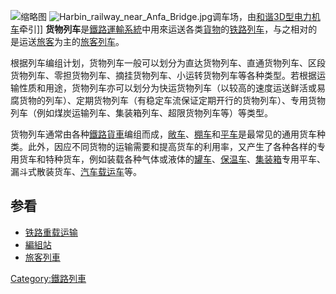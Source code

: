 [[File:BNSF_7520_GE_ES44DC_in_Mojave_Desert.jpg|缩略图]]
[[File:Harbin_railway_near_Anfa_Bridge.jpg|thumb]]调车场，由[[和谐3D型电力机车|和谐3D型电力机车]]牵引]]
'''货物列车'''是[[鐵路運輸|鐵路運輸系統]]中用來运送各类[[貨物|貨物]]的[[铁路列车|铁路列车]]，与之相对的是运送[[旅客|旅客]]为主的[[旅客列车|旅客列车]]。

根据列车编组计划，货物列车一般可以划分为直达货物列车、直通货物列车、区段货物列车、零担货物列车、摘挂货物列车、小运转货物列车等各种类型。若根据运输性质和用途，货物列车亦可以划分为快运货物列车（以较高的速度运送鲜活或易腐货物的列车）、定期货物列车（有稳定车流保证定期开行的货物列车）、专用货物列车（例如煤炭运输列车、集装箱列车、超限货物列车等）等类型。

货物列车通常由各种[[鐵路貨車|鐵路貨車]]编组而成，[[敞车|敞车]]、[[棚车|棚车]]和[[平车|平车]]是最常见的通用货车种类。此外，因应不同货物的运输需要和提高货车的利用率，又产生了各种各样的专用货车和特种货车，例如装载各种气体或液体的[[罐车|罐车]]、[[保温车|保温车]]、[[集装箱|集装箱]]专用平车、漏斗式散装货车、[[汽车载运车|汽车载运车]]等。

==参看==
*[[铁路重载运输|铁路重载运输]]
*[[編組站|編組站]]
*[[旅客列車|旅客列車]]

{{鐵路}}

{{Authority control}}
[[Category:鐵路列車|Category:鐵路列車]]